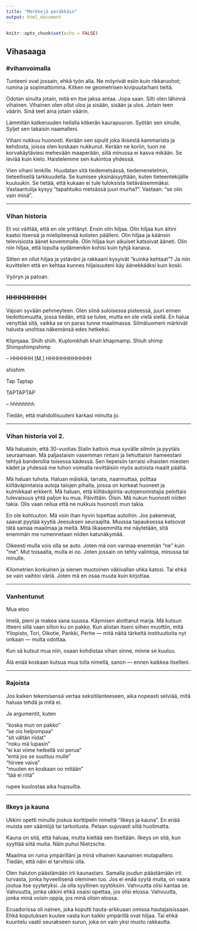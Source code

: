 ```yaml
---
title: "Merkkejä peräkkäin"
output: html_document
---
```


```r
knitr::opts_chunk$set(echo = FALSE)
```

## Vihasaaga

### #vihanvoimalla

Tunteeni ovat jossain, ehkä työn alla. Ne möyrivät esiin kuin rikkaruohot; rumina ja sopimattomina. Kitken ne geometrisen kivipuutarhani tieltä.

Odotan sinulta jotain, mitä en itse jaksa antaa. Jopa saan. Silti olen lähinnä vihainen. Vihainen olen ollut ulos ja sisään, sisään ja ulos. Jotain teen väärin. Sinä teet aina jotain väärin.

Lämmitän katkeruuden hellalla kitkerän kaurapuuron. Syötän sen sinulle. Syljet sen takaisin naamalleni.

Vihani nukkuu huonosti. Kerään sen sipulit joka ikisestä kammarista ja kehdosta, joissa olen koskaan nukkunut. Kerään ne koriin, tuon ne korvakäytäviesi mehevään maaperään, sillä minussa ei kasva mikään. Se leviää kuin kielo. Haistelemme sen kukintoa yhdessä. 

Vien vihani lenkille. Huudatan sitä tiedemetsässä, tiedemenetelmin, tieteellisellä tarkkuudella. Se kumisee yksinäisyyttään, kuten tieteentekijälle kuuluukin. Se tietää, että kukaan ei tule tuloksista tietäväisemmäksi. Vastaantulija kysyy "tapahtuiko metsässä juuri murha?". Vastaan: "se olin vain minä".

---


### Vihan historia

Et voi väittää, että en ole yrittänyt. Ensin olin hiljaa. Olin hiljaa kun äitini kaatoi itsensä ja mielipiteensä kolisten päälleni. Olin hiljaa ja käänsin televisiosta äänet kovemmalle. Olin hiljaa kun aikuiset katsoivat ääneti. Olin niin hiljaa, että lopulta sydämenikin kohisi kuin tyhjä kanava.

Sitten en ollut hiljaa ja ystäväni ja rakkaani kysyivät "kuinka kehtaat"? Ja niin kuvittelen että en kehtaa kunnes hiljaisuuteni käy äänekkääksi kuin koski. 

Vyöryn ja patoan.

---

### HHHHHHHHH

Vajoan syvään pehmeyteen. Olen siinä suloisessa pisteessä, juuri ennen tiedottomuutta, jossa tiedän, että se tulee, mutta en ole vielä siellä. En halua venyttää sitä, vaikka se on paras tunne maailmassa. Silmäluomeni märkivät halusta unohtaa näkemänsä edes hetkeksi.

Klipnjaaa. Shiih shiih. Kuplomkhah khah khapmamp. 
	Shiuh shimp
	Shimpshimpshimp
	
	
 --  HHHHHH [M.] HHHHHHHHHHHH

shishim

Tap
	Taptap
	
TAPTAPTAP

-- hhhhhhhh
 
 Tiedän, että mahdollisuuteni karkasi minulta jo.  
 
 ---
 
### Vihan historia vol 2. 

Mä haluaisin, että 30-vuotias Stalin kattois mua syvälle silmiin ja pyytäis seuraamaan. Mä paljastaisin vasemman rintani ja liehuttaisin hameestani tehtyä banderollia toisessa kädessä. Sen liepeisiin tarraisi vihaisten miesten kädet ja yhdessä me tuhon voimalla revittäisiin myös autoista maalit päältä.

Mä haluan tuhota. Haluan mäiskiä, tarrata, naarmuttaa, polttaa kiiltäväpintaisia autoja talojen pihalla, joissa on korkeat huoneet ja kulmikkaat erkkerit. Mä haluan, että kiiltäväpinta-autojenomistajia pelottais tulevaisuus yhtä paljon ku mua. Päivittäin. Öisin. Mä nukun huonosti niiden takia. Olis vaan reilua että ne nukkuis huonosti mun takia.

En ole kohtuuton. Mä voin ihan hyvin lopettaa autoihin. Jos pakenevat, saavat pyytää kyytiä Jeesuksen seuraajilta. Muussa tapauksessa katsovat tätä samaa maailmaa ja meitä. Mitä likasemmilta me näytetään, sitä enemmän me rumennetaan niiden katunäkymää.

Oikeesti mulla vois olla se auto. Joten mä oon varmaa enemmän "ne" kuin "me". Mut toisaalta, mulla ei oo. Joten jossain on tehty valintoja, minussa tai minulle.

Kilometrien korkuinen ja sienen muotoinen väkivallan uhka katosi. Tai ehkä se vain vaihtoi väriä. Joten mä en osaa muuta kuin kirjottaa.

---

### Vanhentunut

Mua etoo

Imelä, pieni ja makea sana suussa. Käymisen aloittanut marja. Mä kutsun itteeni sillä vaan sillon ku on pakko. Kun alistan itseni siihen muottiin, mitä Yliopisto, Tori, Oikotie, Pankki, Perhe — mitä näitä tärkeitä instituutioita nyt onkaan — multa odottaa.

Kun sä kutsut mua niin, osaan kohdistaa vihan sinne, minne se kuuluu. 

Älä enää koskaan kutsua mua tolla nimellä, sanon — ennen kaikkea itselleni.

---


### Rajoista
Jos kaiken tekemisensä vertaa seksitilanteeseen, aika nopeasti selviää, mitä haluaa tehdä ja mitä ei.

Ja argumentit, kuten  

"koska mun on pakko"  
"se ois helpompaa"  
"sit vältän riidat"  
"noku mä lupasin"  
"ei kai viime hetkellä voi perua"  
"entä jos se suuttuu mulle"  
"hirvee vaiva"  
"muuten en koskaan oo mitään"  
"tää ei riitä"  


rupee kuulostaa aika hupsuilta.

---

### Ilkeys ja kauna

Ukkini opetti minulle joskus korttipelin nimeltä "Ilkeys ja kauna". En enää muista sen sääntöjä tai tarkoitusta. Pelaan sujuvasti siitä huolimatta.

Kauna on sitä, että haluaa, mutta kieltää sen itseltään. Ilkeys on sitä, kun syyttää siitä muita. Näin puhui Nietzsche.

Maailma on ruma ympärilläni ja minä vihainen kaunainen mutapallero. Tiedän, että näin ei tarvitsisi olla.

Olen haluton päästämään irti kaunastani. Samalla joudun päästämään irti turvasta, jonka hyveellisenä oleminen tuo. Jos ei enää syytä muita, on vaara joutua itse syytetyksi. Ja olla syyllinen syytöksiin. Vahvuutta olisi kantaa se. Vahvuutta, jonka ukkini ehkä osaisi opettaa, jos olisi elossa. Vahvuutta, jonka minä voisin oppia, jos minä olisin elossa.

Ecuadorissa oli nainen, joka koputti hauta-arkkuaan omissa hautajaisissaan. Ehkä koputuksen kuulee vasta kun kaikki ympärillä ovat hiljaa. Tai ehkä kuuntelu vaatii seurakseen surun, joka on vain yksi muoto rakkautta.
